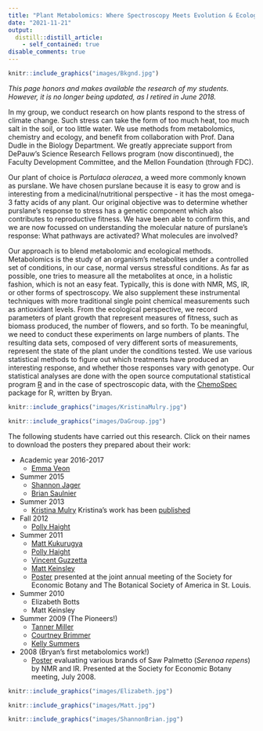 ```yaml
---
title: "Plant Metabolomics: Where Spectroscopy Meets Evolution & Ecology"
date: "2021-11-21"
output:
  distill::distill_article:
    - self_contained: true
disable_comments: true
---
```


```r
knitr::include_graphics("images/Bkgnd.jpg")
```

*This page honors and makes available the research of my students.  However, it is no longer being updated, as I retired in June 2018.*


In my group, we conduct research on how plants respond to the stress of climate change.  Such stress can take the form of too much heat, too much salt in the soil, or too little water.  We use methods from metabolomics, chemistry and ecology, and benefit from collaboration with Prof. Dana Dudle in the Biology Department. We greatly appreciate support from DePauw's Science Research Fellows program (now discontinued), the Faculty Development Committee, and the Mellon Foundation (through FDC).

Our plant of choice is <em>Portulaca oleracea</em>, a weed more commonly known as purslane. We have chosen purslane because it is easy to grow and is interesting from a medicinal/nutritional perspective - it has the most omega-3 fatty acids of any plant. Our original objective was to determine whether purslane's response to stress has a genetic component which also contributes to reproductive fitness. We have been able to confirm this, and we are now focussed on understanding the molecular nature of purslane's response: What pathways are activated? What molecules are involved?

Our approach is to blend metabolomic and ecological methods. Metabolomics is the study of an organism's metabolites under a controlled set of conditions, in our case, normal versus stressful conditions. As far as possible, one tries to measure all the metabolites at once, in a holistic fashion, which is not an easy feat. Typically, this is done with NMR, MS, IR, or other forms of spectroscopy. We also supplement these instrumental techniques with more traditional single point chemical measurements such as antioxidant levels. From the ecological perspective, we record parameters of plant growth that represent measures of fitness, such as biomass produced, the number of flowers, and so forth. To be meaningful, we need to conduct these experiments on large numbers of plants. The resulting data sets, composed of very different sorts of measurements, represent the state of the plant under the conditions tested. We use various statistical methods to figure out which treatments have produced an interesting response, and whether those responses vary with genotype. Our statistical analyses are done with the open source computational statistical program [R]("http://www.r-project.org/") and in the case of spectroscopic data, with the [ChemoSpec](https://CRAN.R-project.org/package=ChemoSpec) package for R, written by Bryan.

```r
knitr::include_graphics("images/KristinaMulry.jpg")
```

```r
knitr::include_graphics("images/DaGroup.jpg")
```

The following students have carried out this research.  Click on their names to download the posters they prepared about their work:

* Academic year 2016-2017
    + [Emma Veon](pdfs/Emma_2017_Poster.pdf)
* Summer 2015
    + [Shannon Jager](pdfs/Jagger_Saulnier_2015_Poster_1.pdf)
    + [Brian Saulnier](pdfs/Jagger_Saulnier_2015_Poster_2.pdf)
* Summer 2013
    + [Kristina Mulry](pdfs/Kristina_2013_Poster.pdf) Kristina's work has been [published](http://journals.plos.org/plosone/article?id=10.1371/)
* Fall 2012
    + [Polly Haight](pdfs/ACS_2013_Poster.pdf)
* Summer 2011
    + [Matt Kukurugya](pdfs/Kuk_2011_Poster.pdf)
    + [Polly Haight](pdfs/Polly_2011_Poster.pdf)
    + [Vincent Guzzetta](pdfs/Vince_2011_Poster.pdf)
    + [Matt Keinsley](pdfs/Matt_2011_Poster.pdf)
    + [Poster](pdfs/SEB_2011_Poster.pdf) presented at the joint annual meeting of the Society for Economic Botany and The Botanical Society of America in St. Louis.
 * Summer 2010
    + Elizabeth Botts
    + Matt Keinsley
* Summer 2009 (The Pioneers!)
    + [Tanner Miller](pdfs/Tanner_2009_Poster.pdf)
    + [Courtney Brimmer](pdfs/Courtney_2009_Poster.pdf)
    + [Kelly Summers](pdfs/Kelly_2009_Poster.pdf)
* 2008 (Bryan's first metabolomics work!)
    + [Poster](pdfs/SrEPoster.pdf) evaluating various brands of Saw Palmetto (*Serenoa repens*) by NMR and IR.  Presented at the Society for Economic Botany meeting, July 2008.

```r
knitr::include_graphics("images/Elizabeth.jpg")
```

```r
knitr::include_graphics("images/Matt.jpg")
```

```r
knitr::include_graphics("images/ShannonBrian.jpg")
```
